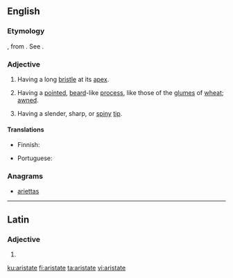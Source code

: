 ==English==

===Etymology===
{{etyl|la|en}} {{lena}} {{m|la|aristatus}}, from {{m|la|arista}}. See {{m|en|arista}}.

===Adjective===
{{en-adj|-}}

# {{context|botany|of leaves|lang=en}} Having a long [[bristle]] at its [[apex]].
# {{context|botany|lang=en}} Having a [[pointed]], [[beard]]-like [[process]], like those of the [[glume]]s of [[wheat]]; [[awned]].
#: {{rfquotek|Gray}}
# {{context|zoology|lang=en}} Having a slender, sharp, or [[spiny]] [[tip]].

====Translations====
{{trans-top|having a long bristle at its apex}}
* Finnish: {{t+|fi|puikea}}
{{trans-mid}}
* Portuguese: {{t|pt|aristado}}
{{trans-bottom}}

===Anagrams===
* [[ariettas#English|ariettas]]

----

==Latin==

===Adjective===
{{la-adj-form|aristāte}}

# {{inflection of|aristātus||voc|m|s|lang=la}}

[[ku:aristate]]
[[fi:aristate]]
[[ta:aristate]]
[[vi:aristate]]
